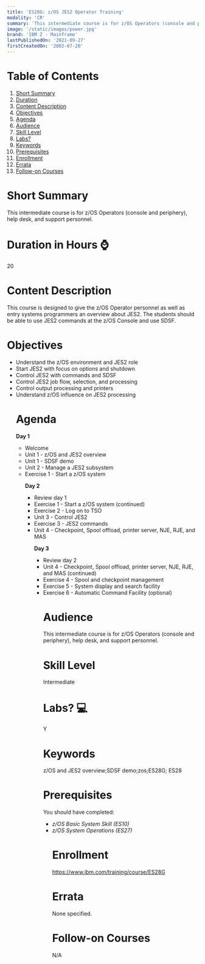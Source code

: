 ```yaml
---
title: 'ES28G: z/OS JES2 Operator Training'
modality: 'CR'
summary: 'This intermediate course is for z/OS Operators (console and periphery), help desk, and support personnel.'
image: '/static/images/power.jpg'
brand: 'IBM Z - Mainframe'
lastPublishedOn: '2021-09-27'
firstCreatedOn: '2002-07-20'
---
```

# Table of Contents
1.  [Short Summary](#short-summary)
2.  [Duration](#duration-in-hours-)
3.  [Content Description](#content-description)
4.  [Objectives](#objectives)
5.  [Agenda](#agenda)
6.  [Audience](#audience)
7.  [Skill Level](#skill-level)
8.  [Labs?](#labs-)
9.  [Keywords](#keywords)
10. [Prerequisites](#prerequisites)
11. [Enrollment](#enrollment)
12. [Errata](#errata)
13. [Follow-on Courses](#follow-on-courses)

# Short Summary
This intermediate course is for z/OS Operators (console and periphery), help desk, and support personnel.

# Duration in Hours ⌚
20

# Content Description
<p>This course is designed to give the z/OS Operator personnel as well as entry systems programmers an overview about JES2. The students should be able to use JES2 commands at the z/OS Console and use SDSF.</p>

# Objectives
<ul />
	<li />Understand the z/OS environment and JES2 role
	<li />Start JES2 with focus on options and shutdown
	<li />Control JES2 with commands and SDSF
	<li />Control JES2 job flow, selection, and processing
	<li />Control output processing and printers
	<li />Understand z/OS influence on JES2 processing


# Agenda
<p><strong>Day 1</strong></p><ul /><li />Welcome<li />Unit 1 - z/OS and JES2 overview<li />Unit 1 - SDSF demo<li />Unit 2 - Manage a JES2 subsystem<li />Exercise 1 - Start a z/OS system<p><strong>Day 2</strong></p><ul /><li />Review day 1<li />Exercise 1 - Start a z/OS system (continued)<li />Exercise 2 - Log on to TSO<li />Unit 3 - Control JES2<li />Exercise 3 - JES2 commands<li />Unit 4 - Checkpoint, Spool offload, printer server, NJE, RJE, and MAS<p><strong>Day 3</strong></p><ul /><li />Review day 2<li />Unit 4 - Checkpoint, Spool offload, printer server, NJE, RJE, and MAS (continued)<li />Exercise 4 - Spool and checkpoint management<li />Exercise 5 - System display and search facility<li />Exercise 6 - Automatic Command Facility (optional)

# Audience
<p>This intermediate course is for z/OS Operators (console and periphery), help desk, and support personnel.</p>

# Skill Level
Intermediate        

# Labs? 💻
Y

# Keywords
z/OS and JES2 overview;SDSF demo;zos;ES28G; ES28

# Prerequisites
<p>You should have completed:</p>

<ul />
	<li /><em>z/OS Basic System Skill (ES10) </em>
	<li /><em>z/OS System Operations (ES27)</em>


# Enrollment
https://www.ibm.com/training/course/ES28G

# Errata
None specified.

# Follow-on Courses
N/A

